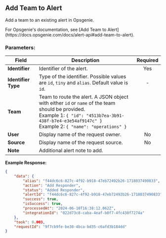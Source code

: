 ## Add Team to Alert

Add a team to an existing alert in Opsgenie.

<Callout type="info">
	For Opsgenie's documentation, see [Add Team to
	Alert](https://docs.opsgenie.com/docs/alert-api#add-team-to-alert).
</Callout>

### Parameters:

| Field               | Description                                                                                                                                                                                                       | Required |
| ------------------- | ----------------------------------------------------------------------------------------------------------------------------------------------------------------------------------------------------------------- | :------: |
| **Identifier**      | Identifier of the alert.                                                                                                                                                                                          |   Yes    |
| **Identifier Type** | Type of the identifier. Possible values are `id`, `tiny` and `alias`. Default value is `id`.                                                                                                                      |    -     |
| **Team**            | Team to route the alert. A JSON object with either `id` or `name` of the team should be provided. <br/> Example 1: `{ "id": "4513b7ea-3b91-438f-b7e4-e3e54af9147c" }` <br/> Example 2: `{ "name": "operations" }` |
| **User**            | Display name of the request owner.                                                                                                                                                                                |    No    |
| **Source**          | Display name of the request source.                                                                                                                                                                               |    No    |
| **Note**            | Additional alert note to add.                                                                                                                                                                                     |

**Example Response:**

```json
{
	"data": {
		"alias": "f44dc6c6-827c-4f92-b918-47eb72492b26-1718037490833",
		"action": "Add Responder",
		"status": "Added Responder",
		"alertId": "f44dc6c6-827c-4f92-b918-47eb72492b26-1718037490833",
		"success": true,
		"isSuccess": true,
		"processedAt": "2024-06-10T16:38:12.062Z",
		"integrationId": "022d73c8-caba-4eaf-b0f7-4fc438f7274a"
	},
	"took": 0.003,
	"requestId": "9f7cb9fe-be38-4bca-bd35-c6afd3b184dd"
}
```
